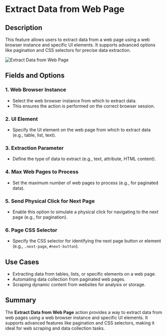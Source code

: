 # Extract Data from Web Page  

## Description

This feature allows users to extract data from a web page using a web browser instance and specific UI elements. It supports advanced options like pagination and CSS selectors for precise data extraction.  

![Extract Data from Web Page](../../assets/browser-automation/extract-data-from-web-page.png)  

## Fields and Options  

### 1. **Web Browser Instance**

- Select the web browser instance from which to extract data.  
- This ensures the action is performed on the correct browser session.  

### 2. **UI Element**

- Specify the UI element on the web page from which to extract data (e.g., table, list, text).  

### 3. **Extraction Parameter**

- Define the type of data to extract (e.g., text, attribute, HTML content).  

### 4. **Max Web Pages to Process**

- Set the maximum number of web pages to process (e.g., for paginated data).  

### 5. **Send Physical Click for Next Page**

- Enable this option to simulate a physical click for navigating to the next page (e.g., for pagination).  

### 6. **Page CSS Selector**

- Specify the CSS selector for identifying the next page button or element (e.g., `.next-page`, `#next-button`).  

## Use Cases

- Extracting data from tables, lists, or specific elements on a web page.  
- Automating data collection from paginated web pages.  
- Scraping dynamic content from websites for analysis or storage.  

## Summary

The **Extract Data from Web Page** action provides a way to extract data from web pages using a web browser instance and specific UI elements. It supports advanced features like pagination and CSS selectors, making it ideal for web scraping and data collection tasks.